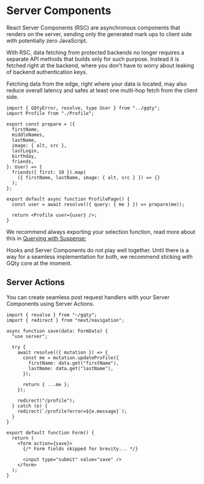 
# Server Components

React Server Components (RSC) are asynchronous components that renders on the
server, sending only the generated mark ups to client side with potentially zero
JavaScript.

With RSC, data fetching from protected backends no longer requires a separate
API methods that builds only for such purpose. Instead it is fetched right at
the backend, where you don't have to worry about leaking of backend
authentication keys.

Fetching data from the edge, right where your data is located, may also reduce
overall latency and safes at least one multi-hop fetch from the client side.

```tsx filename="app/profile/page.tsx"
import { GQtyError, resolve, type User } from "../gqty";
import Profile from "./Profile";

export const prepare = ({
  firstName,
  middleNames,
  lastName,
  image: { alt, src },
  lastLogin,
  birthday,
  friends,
}: User) => {
  friends({ first: 10 }).map(
    ({ firstName, lastName, image: { alt, src } }) => {}
  );
};

export default async function ProfilePage() {
  const user = await resolve(({ query: { me } }) => prepare(me));

  return <Profile user={user} />;
}
```

We recommend always exporting your selection function, read more about this in
[Querying with Suspense](/guides/react/read#suspense);

<Alert className="mt-5" title="Avoid hooks on Server Components">
  Hooks and Server Components do not play well together. Until there is a way
  for a seamless implementation for both, we recommend sticking with GQty core
  at the moment.
</Alert>

## Server Actions

You can create seamless post request handlers with your Server Components using
Server Actions.

```tsx filename="app/profile/update/page.tsx"
import { resolve } from "~/gqty";
import { redirect } from "next/navigation";

async function save(data: FormData) {
  "use server";

  try {
    await resolve(({ mutation }) => {
      const me = mutation.updateProfile({
        firstName: data.get("firstName"),
        lastName: data.get("lastName"),
      });

      return { ...me };
    });

    redirect("/profile");
  } catch (e) {
    redirect(`/profile?error=${e.message}`);
  }
}

export default function Form() {
  return (
    <form action={save}>
      {/* Form fields skipped for brevity... */}

      <input type="submit" value="save" />
    </form>
  );
}
```
